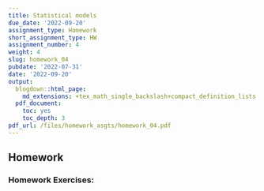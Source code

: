 ```yaml
---
title: Statistical models
due_date: '2022-09-20'
assignment_type: Homework
short_assignment_type: HW
assignment_number: 4
weight: 4
slug: homework_04
pubdate: '2022-07-31'
date: '2022-09-20'
output:
  blogdown::html_page:
    md_extensions: +tex_math_single_backslash+compact_definition_lists
  pdf_document:
    toc: yes
    toc_depth: 3
pdf_url: /files/homework_asgts/homework_04.pdf
---
```

## Homework

### Homework Exercises:

